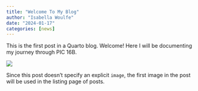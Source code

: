 ```yaml
---
title: "Welcome To My Blog"
author: "Isabella Woulfe"
date: "2024-01-17"
categories: [news]
---
```


This is the first post in a Quarto blog. Welcome! Here I will be documenting my journey through PIC 16B. 

![](thumbnail.jpg)

Since this post doesn't specify an explicit `image`, the first image in the post will be used in the listing page of posts.
